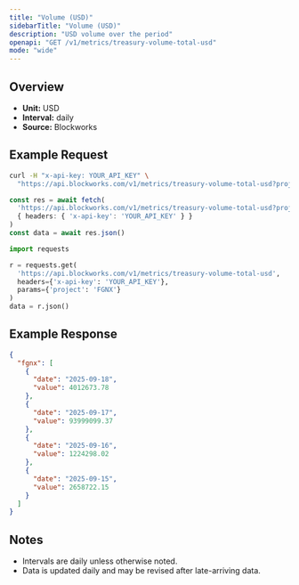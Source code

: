 ```yaml
---
title: "Volume (USD)"
sidebarTitle: "Volume (USD)"
description: "USD volume over the period"
openapi: "GET /v1/metrics/treasury-volume-total-usd"
mode: "wide"
---
```


## Overview

- **Unit:** USD
- **Interval:** daily
- **Source:** Blockworks

## Example Request

<CodeGroup>

```bash cURL
curl -H "x-api-key: YOUR_API_KEY" \
  "https://api.blockworks.com/v1/metrics/treasury-volume-total-usd?project=FGNX"
```

```typescript TypeScript
const res = await fetch(
  'https://api.blockworks.com/v1/metrics/treasury-volume-total-usd?project=FGNX',
  { headers: { 'x-api-key': 'YOUR_API_KEY' } }
)
const data = await res.json()
```

```python Python
import requests

r = requests.get(
  'https://api.blockworks.com/v1/metrics/treasury-volume-total-usd',
  headers={'x-api-key': 'YOUR_API_KEY'},
  params={'project': 'FGNX'}
)
data = r.json()
```

</CodeGroup>

## Example Response

```json
{
  "fgnx": [
    {
      "date": "2025-09-18",
      "value": 4012673.78
    },
    {
      "date": "2025-09-17",
      "value": 93999099.37
    },
    {
      "date": "2025-09-16",
      "value": 1224298.02
    },
    {
      "date": "2025-09-15",
      "value": 2658722.15
    }
  ]
}
```

## Notes
- Intervals are daily unless otherwise noted.
- Data is updated daily and may be revised after late-arriving data.